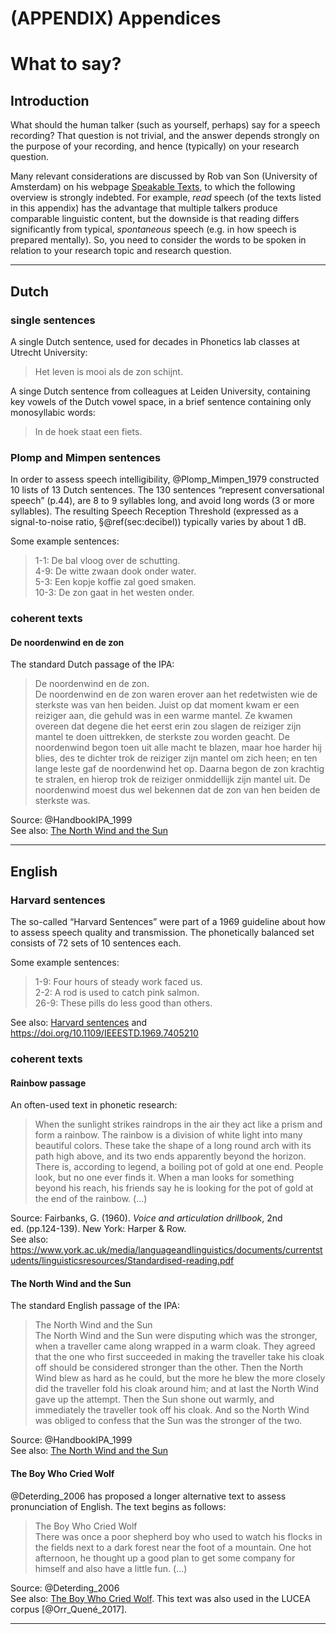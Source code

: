 # (APPENDIX) Appendices {-}

# What to say? {#app-saywhat}


## Introduction

What should the human talker (such as yourself, perhaps) say for a speech recording? That question is not trivial, and the answer depends strongly on the purpose of your recording, and hence (typically) on your research question. 

Many relevant considerations are discussed by Rob van Son (University of Amsterdam) on his webpage [Speakable Texts](https://www.fon.hum.uva.nl/rob/SpeakableTexts.html), to which the following overview is strongly indebted.
For example, *read* speech (of the texts listed in this appendix) has the advantage that multiple talkers produce comparable linguistic content, but the downside is that reading differs significantly from typical, *spontaneous* speech (e.g. in how speech is prepared mentally). So, you need to consider the words to be spoken in relation to your research topic and research question. 

---

## Dutch

### single sentences

A single Dutch sentence, used for decades in Phonetics lab classes at Utrecht University: 

> Het leven is mooi als de zon schijnt.

A singe Dutch sentence from colleagues at Leiden University, containing key vowels of the Dutch vowel space, in a brief sentence containing only monosyllabic words: 

> In de hoek staat een fiets. 

### Plomp and Mimpen sentences

In order to assess speech intelligibility, @Plomp_Mimpen_1979 constructed 10 lists of 13 Dutch sentences. The 130 sentences "represent conversational speech" (p.44), are 8 to 9 syllables long, and avoid long words (3 or more syllables). The resulting Speech Reception Threshold (expressed as a signal-to-noise ratio, §\@ref(sec:decibel)) typically varies by about 1 dB.

Some example sentences:

> 1-1: De bal vloog over de schutting. \
> 4-9: De witte zwaan dook onder water. \
> 5-3: Een kopje koffie zal goed smaken. \
> 10-3: De zon gaat in het westen onder. 

### coherent texts

#### De noordenwind en de zon 

The standard Dutch passage of the IPA:

> De noordenwind en de zon. \
> De noordenwind en de zon waren erover aan het redetwisten wie de sterkste was van hen beiden.
Juist op dat moment kwam er een reiziger aan, die gehuld was in een warme mantel.
Ze kwamen overeen dat degene die het eerst erin zou slagen de reiziger zijn mantel te doen uittrekken, de sterkste zou worden geacht.
De noordenwind begon toen uit alle macht te blazen, maar hoe harder hij blies, des te dichter trok de reiziger zijn mantel om zich heen; en ten lange leste gaf de noordenwind het op.
Daarna begon de zon krachtig te stralen, en hierop trok de reiziger onmiddellijk zijn mantel uit.
De noordenwind moest dus wel bekennen dat de zon van hen beiden de sterkste was.

Source: @HandbookIPA_1999 \
See also: [The North Wind and the Sun](https://en.wikipedia.org/wiki/The_North_Wind_and_the_Sun)

---

## English 

### Harvard sentences 

The so-called "Harvard Sentences" were part of a 1969 guideline about how to assess speech quality and transmission. The phonetically balanced set consists of 72 sets of 10 sentences each. 

Some example sentences: 

> 1-9: Four hours of steady work faced us. \
> 2-2: A rod is used to catch pink salmon. \
> 26-9: These pills do less good than others.

See also: [Harvard sentences](https://en.wikipedia.org/wiki/Harvard_sentences) and <https://doi.org/10.1109/IEEESTD.1969.7405210>


### coherent texts

#### Rainbow passage

An often-used text in phonetic research: 

> When the sunlight strikes raindrops in the air they act like a prism and form a rainbow.
The rainbow is a division of white light into many beautiful colors.
These take the shape of a long round arch with its path high above, and its two ends apparently beyond the horizon.
There is, according to legend, a boiling pot of gold at one end.
People look, but no one ever finds it.
When a man looks for something beyond his reach, his friends say he is looking for the pot of gold at the end of the rainbow. (...)


Source: Fairbanks, G. (1960). *Voice and articulation drillbook*, 2nd ed. (pp.124-139). New York: Harper & Row. \
See also: <https://www.york.ac.uk/media/languageandlinguistics/documents/currentstudents/linguisticsresources/Standardised-reading.pdf>

#### The North Wind and the Sun 

The standard English passage of the IPA:

> The North Wind and the Sun \
> The North Wind and the Sun were disputing which was the stronger, when a traveller came along wrapped in a
warm cloak. They agreed that the one who first succeeded in making the traveller take his cloak off should be considered stronger than the other. Then the North Wind blew as hard as he could, but the more he blew the more closely did the traveller fold his cloak around him; and at last the North Wind gave up the attempt. Then the Sun shone out warmly, and immediately the traveller took off his cloak. And so the North Wind was obliged to confess that the Sun was the stronger of the two.

Source: @HandbookIPA_1999 \
See also: [The North Wind and the Sun](https://en.wikipedia.org/wiki/The_North_Wind_and_the_Sun)


#### The Boy Who Cried Wolf

@Deterding_2006 has proposed a longer alternative text to assess pronunciation of English. The text begins as follows:

> The Boy Who Cried Wolf \
> There was once a poor shepherd boy who used to watch his flocks in the fields next to a dark forest near the foot of a mountain. One hot afternoon, he thought up a good plan to get some company for himself and also have a little fun. (...)

Source: @Deterding_2006 \
See also: [The Boy Who Cried Wolf](https://en.wikipedia.org/wiki/The_Boy_Who_Cried_Wolf). This text was also used in the LUCEA corpus [@Orr_Quené_2017].

---
